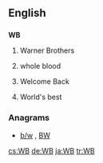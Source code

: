 ==English==

==={{initialism}}===
'''WB'''

# Warner Brothers
# {{medicine}} whole blood
# {{Internet slang}} Welcome Back
# {{sports}} World's best

===Anagrams===
* [[b/w#English|b/w]] , [[BW#English|BW]]

[[cs:WB]]
[[de:WB]]
[[ja:WB]]
[[tr:WB]]